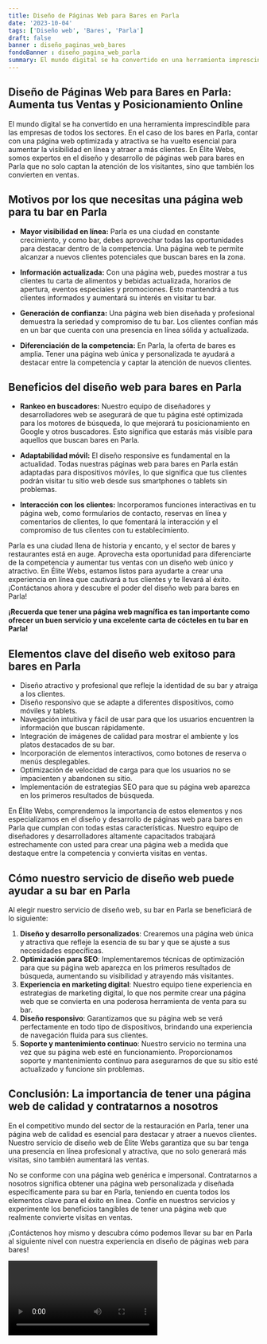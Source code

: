 ```yaml
---
title: Diseño de Páginas Web para Bares en Parla
date: '2023-10-04'
tags: ['Diseño web', 'Bares', 'Parla']
draft: false
banner : diseño_paginas_web_bares
fondoBanner : diseño_pagina_web_parla
summary: El mundo digital se ha convertido en una herramienta imprescindible para las empresas de todos los sectores. En el caso de los bares en Parla, contar con una página web optimizada y atractiva se ha vuelto esencial para aumentar la visibilidad en línea y atraer a más clientes. En Élite Webs, somos expertos en el diseño y desarrollo de páginas web para bares en Parla que no solo captan la atención de los visitantes, sino que también los convierten en ventas.
---
```


## Diseño de Páginas Web para Bares en Parla: Aumenta tus Ventas y Posicionamiento Online

El mundo digital se ha convertido en una herramienta imprescindible para las empresas de todos los sectores. En el caso de los bares en Parla, contar con una página web optimizada y atractiva se ha vuelto esencial para aumentar la visibilidad en línea y atraer a más clientes. En Élite Webs, somos expertos en el diseño y desarrollo de páginas web para bares en Parla que no solo captan la atención de los visitantes, sino que también los convierten en ventas.

## Motivos por los que necesitas una página web para tu bar en Parla

- **Mayor visibilidad en línea:** Parla es una ciudad en constante crecimiento, y como bar, debes aprovechar todas las oportunidades para destacar dentro de la competencia. Una página web te permite alcanzar a nuevos clientes potenciales que buscan bares en la zona.

- **Información actualizada:** Con una página web, puedes mostrar a tus clientes tu carta de alimentos y bebidas actualizada, horarios de apertura, eventos especiales y promociones. Esto mantendrá a tus clientes informados y aumentará su interés en visitar tu bar.

- **Generación de confianza:** Una página web bien diseñada y profesional demuestra la seriedad y compromiso de tu bar. Los clientes confían más en un bar que cuenta con una presencia en línea sólida y actualizada.

- **Diferenciación de la competencia:** En Parla, la oferta de bares es amplia. Tener una página web única y personalizada te ayudará a destacar entre la competencia y captar la atención de nuevos clientes.

## Beneficios del diseño web para bares en Parla

- **Rankeo en buscadores:** Nuestro equipo de diseñadores y desarrolladores web se asegurará de que tu página esté optimizada para los motores de búsqueda, lo que mejorará tu posicionamiento en Google y otros buscadores. Esto significa que estarás más visible para aquellos que buscan bares en Parla.

- **Adaptabilidad móvil:** El diseño responsive es fundamental en la actualidad. Todas nuestras páginas web para bares en Parla están adaptadas para dispositivos móviles, lo que significa que tus clientes podrán visitar tu sitio web desde sus smartphones o tablets sin problemas.

- **Interacción con los clientes:** Incorporamos funciones interactivas en tu página web, como formularios de contacto, reservas en línea y comentarios de clientes, lo que fomentará la interacción y el compromiso de tus clientes con tu establecimiento.

Parla es una ciudad llena de historia y encanto, y el sector de bares y restaurantes está en auge. Aprovecha esta oportunidad para diferenciarte de la competencia y aumentar tus ventas con un diseño web único y atractivo. En Élite Webs, estamos listos para ayudarte a crear una experiencia en línea que cautivará a tus clientes y te llevará al éxito. ¡Contáctanos ahora y descubre el poder del diseño web para bares en Parla!

**¡Recuerda que tener una página web magnífica es tan importante como ofrecer un buen servicio y una excelente carta de cócteles en tu bar en Parla!**

<GifSeo />

<Cta />

## Elementos clave del diseño web exitoso para bares en Parla

- Diseño atractivo y profesional que refleje la identidad de su bar y atraiga a los clientes.
- Diseño responsivo que se adapte a diferentes dispositivos, como móviles y tablets.
- Navegación intuitiva y fácil de usar para que los usuarios encuentren la información que buscan rápidamente.
- Integración de imágenes de calidad para mostrar el ambiente y los platos destacados de su bar.
- Incorporación de elementos interactivos, como botones de reserva o menús desplegables.
- Optimización de velocidad de carga para que los usuarios no se impacienten y abandonen su sitio.
- Implementación de estrategias SEO para que su página web aparezca en los primeros resultados de búsqueda.

En Élite Webs, comprendemos la importancia de estos elementos y nos especializamos en el diseño y desarrollo de páginas web para bares en Parla que cumplan con todas estas características. Nuestro equipo de diseñadores y desarrolladores altamente capacitados trabajará estrechamente con usted para crear una página web a medida que destaque entre la competencia y convierta visitas en ventas.

## Cómo nuestro servicio de diseño web puede ayudar a su bar en Parla

Al elegir nuestro servicio de diseño web, su bar en Parla se beneficiará de lo siguiente:

1. **Diseño y desarrollo personalizados**: Crearemos una página web única y atractiva que refleje la esencia de su bar y que se ajuste a sus necesidades específicas.
2. **Optimización para SEO**: Implementaremos técnicas de optimización para que su página web aparezca en los primeros resultados de búsqueda, aumentando su visibilidad y atrayendo más visitantes.
3. **Experiencia en marketing digital**: Nuestro equipo tiene experiencia en estrategias de marketing digital, lo que nos permite crear una página web que se convierta en una poderosa herramienta de venta para su bar.
4. **Diseño responsivo**: Garantizamos que su página web se verá perfectamente en todo tipo de dispositivos, brindando una experiencia de navegación fluida para sus clientes.
5. **Soporte y mantenimiento continuo**: Nuestro servicio no termina una vez que su página web esté en funcionamiento. Proporcionamos soporte y mantenimiento continuo para asegurarnos de que su sitio esté actualizado y funcione sin problemas.

## Conclusión: La importancia de tener una página web de calidad y contratarnos a nosotros

En el competitivo mundo del sector de la restauración en Parla, tener una página web de calidad es esencial para destacar y atraer a nuevos clientes. Nuestro servicio de diseño web de Élite Webs garantiza que su bar tenga una presencia en línea profesional y atractiva, que no solo generará más visitas, sino también aumentará las ventas.

No se conforme con una página web genérica e impersonal. Contratarnos a nosotros significa obtener una página web personalizada y diseñada específicamente para su bar en Parla, teniendo en cuenta todos los elementos clave para el éxito en línea. Confíe en nuestros servicios y experimente los beneficios tangibles de tener una página web que realmente convierte visitas en ventas.

¡Contáctenos hoy mismo y descubra cómo podemos llevar su bar en Parla al siguiente nivel con nuestra experiencia en diseño de páginas web para bares!

<Video />

<CtaBot job='Bares' city='Parla'/>

<Gmaps query='Parla+españa+maps' />